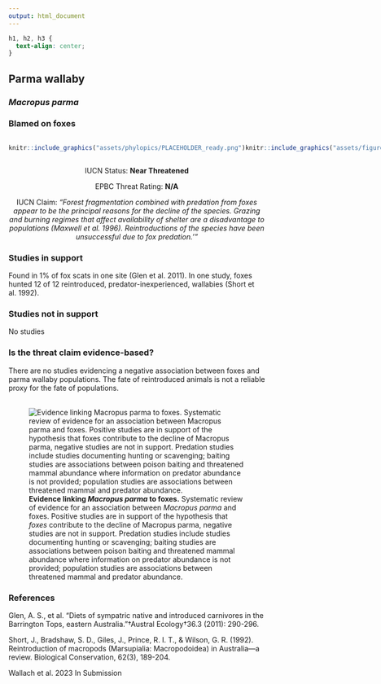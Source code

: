 ```yaml
---
output: html_document
---
```

```css
h1, h2, h3 {
  text-align: center;
}
```

## **Parma wallaby**
### *Macropus parma*
### Blamed on foxes

:::: {style="display: flex;"}

::: {}
  ```r
  knitr::include_graphics("assets/phylopics/PLACEHOLDER_ready.png")
  ```
:::

::: {}

:::

::: {}
  ```r
  knitr::include_graphics("assets/figures/Map_Fox_Macropus parma.png")
  ```
:::

::::
<center>
IUCN Status: **Near Threatened**

EPBC Threat Rating: **N/A**

IUCN Claim: *"Forest fragmentation combined with predation from foxes appear to be the principal reasons for the decline of the species. Grazing and burning regimes that affect availability of shelter are a disadvantage to populations (Maxwell et al. 1996). Reintroductions of the species have been unsuccessful due to fox predation.'"*

</center>

### Studies in support

Found in 1% of fox scats in one site (Glen et al. 2011). In one study, foxes hunted 12 of 12 reintroduced, predator-inexperienced, wallabies (Short et al. 1992).

### Studies not in support

No studies

### Is the threat claim evidence-based?

There are no studies evidencing a negative association between  foxes and parma wallaby populations. The fate of reintroduced animals is not a reliable proxy for the fate of populations.
<br>
<br>

![**Evidence linking *Macropus parma* to foxes.** Systematic review of evidence for an association between *Macropus parma* and foxes. Positive studies are in support of the hypothesis that *foxes* contribute to the decline of Macropus parma, negative studies are not in support. Predation studies include studies documenting hunting or scavenging; baiting studies are associations between poison baiting and threatened mammal abundance where information on predator abundance is not provided; population studies are associations between threatened mammal and predator abundance.](assets/figures/Main_Evidence_Fox_Macropus parma.png)

### References

Glen, A. S., et al. "Diets of sympatric native and introduced carnivores in the Barrington Tops, eastern Australia."†Austral Ecology†36.3 (2011): 290-296.

Short, J., Bradshaw, S. D., Giles, J., Prince, R. I. T., & Wilson, G. R. (1992). Reintroduction of macropods (Marsupialia: Macropodoidea) in Australia—a review. Biological Conservation, 62(3), 189-204.

Wallach et al. 2023 In Submission

